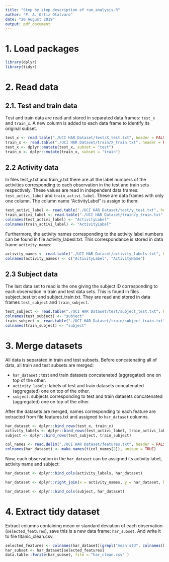 ---
title: "Step by step description of run_analysis.R"
author: "P. A. Ortiz Otalvaro"
date: "20 August 2019"
output: pdf_document
---

<!---
 describes the variables, the data, and any transformations or work that you performed to clean up the data
 -->



# 1. Load packages
``` {r results='hide'}
library(dplyr)
library(tidyr)
```


# 2. Read data

## 2.1. Test and train data 
Test and train data are read and stored in separated data frames: `test_x` and `train_x`.
A new column is added to each data frame to identify its original subset.

```{r}

test_x <- read.table("./UCI HAR Dataset/test/X_test.txt", header = FALSE, stringsAsFactors = FALSE)
train_x <- read.table("./UCI HAR Dataset/train/X_train.txt", header = FALSE, stringsAsFactors = FALSE)
test_x <- dplyr::mutate(test_x, subset = "test")
train_x <- dplyr::mutate(train_x, subset = "train")

```

## 2.2 Activity data
In files test_y.txt and train_y.txt there are all the label numbers of the activities corresponding to each observation in the test and train sets respectively. These values are read in independent data frames: `test_activi_label` and `train_activi_label`. These are data frames with only one column. The column name "ActivityLabel" is assign to them:

```{r}

test_activi_label <- read.table("./UCI HAR Dataset/test/y_test.txt", header = FALSE, stringsAsFactors = FALSE)
train_activi_label <- read.table("./UCI HAR Dataset/train/y_train.txt", header = FALSE, stringsAsFactors = FALSE)
colnames(test_activi_label) <- "ActivityLabel"
colnames(train_activi_label) <- "ActivityLabel"
```

Furthermore, the activity names corresponding to the activity label numbers can be found in file activity_labesl.txt. This correspondance is stored in data frame `activity_names`:

```{r}

activity_names <- read.table("./UCI HAR Dataset/activity_labels.txt", header = FALSE, stringsAsFactors = FALSE)
colnames(activity_names) <- c("ActivityLabel", "ActivityName")
```

## 2.3 Subject data
The last data set to read is the one giving the subject ID corresponding to each observation in train and test data sets. 
This is found in files subject_test.txt and subject_train.txt. They are read and stored in data frames `test_subject` and `train_subject`.


``` {r}

test_subject <- read.table("./UCI HAR Dataset/test/subject_test.txt", header = FALSE, stringsAsFactors = FALSE)
colnames(test_subject) <- "subject"
train_subject <- read.table("./UCI HAR Dataset/train/subject_train.txt", header = FALSE, stringsAsFactors = FALSE)
colnames(train_subject) <- "subject"
```

# 3. Merge datasets
All data is separated in train and test subsets. Before concatenating all of data, all train and test subsets are merged:

* `har_dataset` : test and train datasets concatenated (aggregated) one on top of the other.
* `activity_labels`: labels of test and train datasets concatenated (aggregated) one on top of the other.
* `subject`: subjects corresponding to test and train datasets concatenated (aggregated) one on top of the other.

After the datasets are merged, names corresponding to each feature are extracted from file features.txt and assigned to `har_dataset` columns.

```{r}

har_dataset <- dplyr::bind_rows(test_x, train_x)
activity_labels <- dplyr::bind_rows(test_activi_label, train_activi_label)
subject <- dplyr::bind_rows(test_subject, train_subject)

col_names <- read.delim("./UCI HAR Dataset/features.txt", header = FALSE, stringsAsFactor = FALSE, sep = " ")
colnames(har_dataset) <- make.names(t(col_names[2]), unique = TRUE)
```


Now, each observation in the `har_dataset` can be assigned its activity label, activity name and subject:

```{r}
har_dataset <- dplyr::bind_cols(activity_labels, har_dataset)

har_dataset <- dplyr::right_join(x = activity_names, y = har_dataset, by = "ActivityLabel")

har_dataset <- dplyr::bind_cols(subject, har_dataset)

```


# 4. Extract tidy dataset
Extract columns containing mean or standard deviation of each observation (`selected_features`), save this is a new data frame: `har_subset`. And write it to file titanic_clean.csv.

```{r}
selected_features <- colnames(har_dataset)[grepl("mean|std", colnames(har_dataset))]
har_subset <- har_dataset[selected_features]
data.table::fwrite(har_subset, file = "har_clean.csv" )
```

